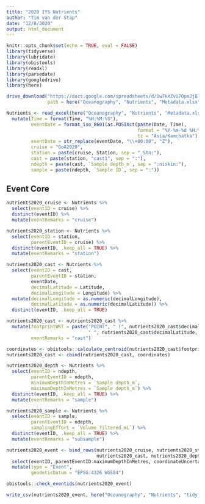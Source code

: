 ```yaml
---
title: "2020 IYS Nutrients"
author: "Tim van der Stap"
date: "12/8/2020"
output: html_document
---
```



```r
knitr::opts_chunk$set(echo = TRUE, eval = FALSE)
library(tidyverse)
library(lubridate)
library(obistools)
library(readxl)
library(parsedate)
library(googledrive)
library(here)
```

``` r

drive_download("https://docs.google.com/spreadsheets/d/1w7kXZvU7OpmJjBTKAMPGhJblfcF8cN74/edit#gid=989173203",
               path = here("Oceanography", "Nutrients", "Metadata.xlsx"))

Nutrients <- read_excel(here("Oceanography", "Nutrients", "Metadata.xlsx"), sheet = "Nutrient metadata") %>% 
  mutate(Time = format(Time, "%H:%M:%S"),
         eventDate = format_iso_8601(as.POSIXct(paste(Date, Time),
                                                format = "%Y-%m-%d %H:%M:%S",
                                                tz = "Asia/Kamchatka")),
         eventDate = str_replace(eventDate, "\\+00:00", "Z"),
         cruise = "GoA2020",
         station = paste(cruise, Station, sep = "_Stn:"),
         cast = paste(station, "cast1", sep = ":"),
         ndepth = paste(cast, `Sample depth_m`, sep = ":niskin:"),
         sample = paste(ndepth, `Sample ID`, sep = ":"))
```

## Event Core

``` r

nutrients2020_cruise <- Nutrients %>%
  select(eventID = cruise) %>%
  distinct(eventID) %>%
  mutate(eventRemarks = "cruise")

nutrients2020_station <- Nutrients %>%
  select(eventID = station,
         parentEventID = cruise) %>%
  distinct(eventID, .keep_all = TRUE) %>%
  mutate(eventRemarks = "station")

nutrients2020_cast <- Nutrients %>%
  select(eventID = cast,
         parentEventID = station,
         eventDate,
         decimalLatitude = Latitude,
         decimalLongitude = Longitude) %>%
  mutate(decimalLongitude = as.numeric(decimalLongitude),
         decimalLatitude = as.numeric(decimalLatitude)) %>%
  distinct(eventID, .keep_all = TRUE)

nutrients2020_cast <- nutrients2020_cast %>%
  mutate(footprintWKT = paste("POINT", " (", nutrients2020_cast$decimalLongitude,
                              " ", nutrients2020_cast$decimalLatitude, ")"),
         eventRemarks = "cast")

coordinates <- obistools::calculate_centroid(nutrients2020_cast$footprintWKT) %>% select(coordinateUncertaintyInMeters)
nutrients2020_cast <- cbind(nutrients2020_cast, coordinates)

nutrients2020_depth <- Nutrients %>%
  select(eventID = ndepth,
         parentEventID = ndepth,
         minimumDepthInMetres = `Sample depth_m`,
         maximumDepthInMetres = `Sample depth_m`) %>%
  distinct(eventID, .keep_all = TRUE) %>%
  mutate(eventRemarks = "sample")

nutrients2020_sample <- Nutrients %>%
  select(eventID = sample,
         parentEventID = ndepth,
         samplingEffort = `Volume filtered_mL`) %>%
  distinct(eventID, .keep_all = TRUE) %>%
  mutate(eventRemarks = "subsample")

nutrients2020_event <- bind_rows(nutrients2020_cruise, nutrients2020_station,
                                 nutrients2020_cast, nutrients2020_depth, nutrients2020_sample) %>%
  select(eventID, parentEventID:maximumDepthInMetres, coordinateUncertaintyInMeters, eventRemarks) %>%
  mutate(type = "Event", 
         geodeticDatum = "EPSG:4326 WGS84")

obistools::check_eventids(nutrients2020_event)

write_csv(nutrients2020_event, here("Oceanography", "Nutrients", "tidy_data", "nutrients2020_event.csv"))
```


